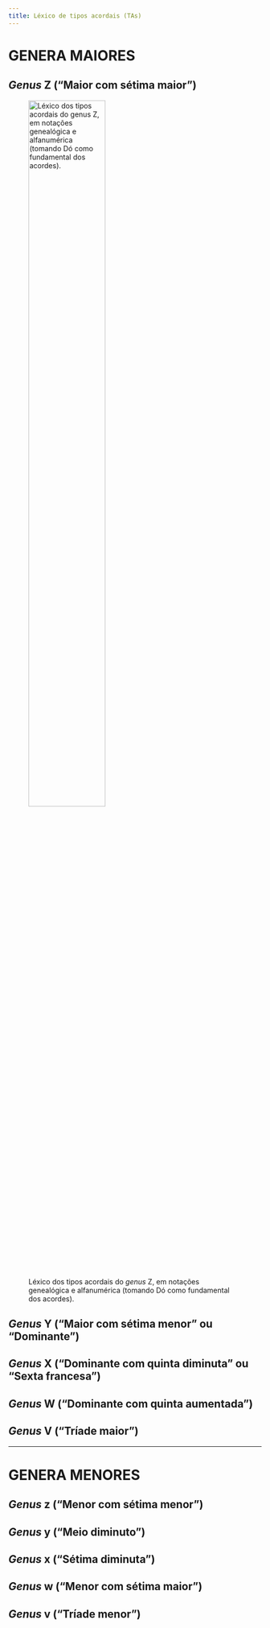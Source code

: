 ```yaml
---
title: Léxico de tipos acordais (TAs)
---
```


# GENERA MAIORES

## *Genus* Z ("Maior com sétima maior")

![Léxico dos tipos acordais do *genus* Z, em notações genealógica e alfanumérica (tomando Dó como fundamental dos acordes).](../figs/lex-ta-01.png){width=60%}

## *Genus* Y ("Maior com sétima menor" ou "Dominante")


## *Genus* X ("Dominante com quinta diminuta" ou "Sexta francesa")


## *Genus* W ("Dominante com quinta aumentada")


## *Genus* V ("Tríade maior")

---

# GENERA MENORES

## *Genus* z ("Menor com sétima menor")


## *Genus* y ("Meio diminuto")


## *Genus* x ("Sétima diminuta")


## *Genus* w ("Menor com sétima maior")


## *Genus* v ("Tríade menor")

